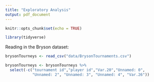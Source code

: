```yaml
---
title: "Exploratory Analysis"
output: pdf_document
---
```


```r
knitr::opts_chunk$set(echo = TRUE)
```

```r
library(tidyverse)
```

Reading in the Bryson dataset:
```r
brysonTourneys <- read_csv("data/BrysonTournaments.csv")

brysonTourneys <- brysonTourneys %>%
  select(-c("tournament id","player id","Var.20","Unnamed: 0",
            "Unnamed: 2", "Unnamed: 3", "Unnamed: 4", "Var.26"))


```